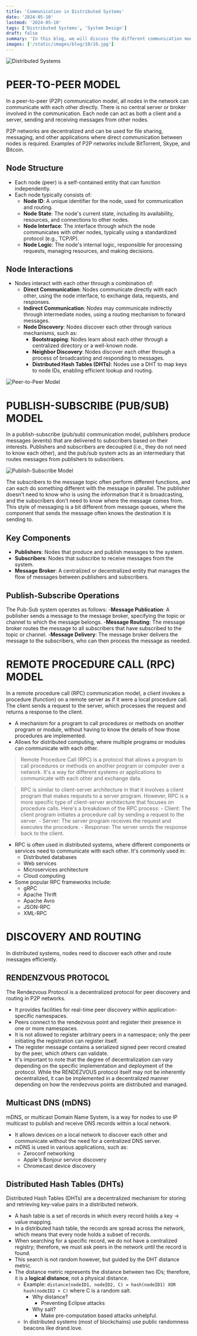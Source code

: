 ```yaml
---
title: 'Communication in Distributed Systems'
date: '2024-05-10'
lastmod: '2024-05-10'
tags: ['Distributed Systems', 'System Design']
draft: false
summary: 'In this blog, we will discuss the different communication models in distributed systems (Peer-to-Peer, Publish-Subscribe, Remote Procedure Call, ...) and some examples from real-world applications.'
images: ['/static/images/blog/10/10.jpg']
---
```


![Distributed Systems](/static/images/blog/10/10.jpg)

# PEER-TO-PEER MODEL

In a peer-to-peer (P2P) communication model, all nodes in the network can communicate with each other directly. There is no central server or broker involved in the communication. Each node can act as both a client and a server, sending and receiving messages from other nodes.

P2P networks are decentralized and can be used for file sharing, messaging, and other applications where direct communication between nodes is required. Examples of P2P networks include BitTorrent, Skype, and Bitcoin.

## Node Structure

- Each node (peer) is a self-contained entity that can function independently.
- Each node typically consists of:
  - **Node ID**: A unique identifier for the node, used for communication and routing.
  - **Node State**: The node's current state, including its availability, resources, and connections to other nodes.
  - **Node Interface**: The interface through which the node communicates with other nodes, typically using a standardized protocol (e.g., TCP/IP).
  - **Node Logic**: The node's internal logic, responsible for processing requests, managing resources, and making decisions.

## Node Interactions

- Nodes interact with each other through a combination of:
  - **Direct Communication**: Nodes communicate directly with each other, using the node interface, to exchange data, requests, and responses.
  - **Indirect Communication**: Nodes may communicate indirectly through intermediate nodes, using a routing mechanism to forward messages.
  - **Node Discovery**: Nodes discover each other through various mechanisms, such as:
    - **Bootstrapping**: Nodes learn about each other through a centralized directory or a well-known node.
    - **Neighbor Discovery**: Nodes discover each other through a process of broadcasting and responding to messages.
    - **Distributed Hash Tables (DHTs)**: Nodes use a DHT to map keys to node IDs, enabling efficient lookup and routing.

![Peer-to-Peer Model](/static/images/blog/10/peer-to-peer.png)

# PUBLISH-SUBSCRIBE (PUB/SUB) MODEL

In a publish-subscribe (pub/sub) communication model, publishers produce messages (events) that are delivered to subscribers based on their interests. Publishers and subscribers are decoupled (i.e., they do not need to know each other), and the pub/sub system acts as an intermediary that routes messages from publishers to subscribers.

![Publish-Subscribe Model](/static/images/blog/10/publish-subscribe.webp)

The subscribers to the message topic often perform different functions, and can each do something different with the message in parallel. The publisher doesn't need to know who is using the information that it is broadcasting, and the subscribers don't need to know where the message comes from. This style of messaging is a bit different from message queues, where the component that sends the message often knows the destination it is sending to.

## Key Components

- **Publishers**: Nodes that produce and publish messages to the system.
- **Subscribers**: Nodes that subscribe to receive messages from the system.
- **Message Broker**: A centralized or decentralized entity that manages the flow of messages between publishers and subscribers.

## Publish-Subscribe Operations

The Pub-Sub system operates as follows:
-**Message Publication**: A publisher sends a message to the message broker, specifying the topic or channel to which the message belongs.
-**Message Routing**: The message broker routes the message to all subscribers that have subscribed to the topic or channel.
-**Message Delivery**: The message broker delivers the message to the subscribers, who can then process the message as needed.

# REMOTE PROCEDURE CALL (RPC) MODEL

In a remote procedure call (RPC) communication model, a client invokes a procedure (function) on a remote server as if it were a local procedure call. The client sends a request to the server, which processes the request and returns a response to the client.

- A mechanism for a program to call procedures or methods on another program or module, without having to know the details of how those procedures are implemented.
- Allows for distributed computing, where multiple programs or modules can communicate with each other.

> Remote Procedure Call (RPC) is a protocol that allows a program to call procedures or methods on another program or computer over a network. It's a way for different systems or applications to communicate with each other and exchange data.

> RPC is similar to client-server architecture in that it involves a client program that makes requests to a server program. However, RPC is a more specific type of client-server architecture that focuses on procedure calls.
Here's a breakdown of the RPC process:
    - Client: The client program initiates a procedure call by sending a request to the server.
    - Server: The server program receives the request and executes the procedure.
    - Response: The server sends the response back to the client.

- RPC is often used in distributed systems, where different components or services need to communicate with each other. It's commonly used in:
  - Distributed databases
  - Web services
  - Microservices architecture
  - Cloud computing
- Some popular RPC frameworks include:
  - gRPC
  - Apache Thrift
  - Apache Avro
  - JSON-RPC
  - XML-RPC

# DISCOVERY AND ROUTING

In distributed systems, nodes need to discover each other and route messages efficiently.

## RENDENZVOUS PROTOCOL

The Rendezvous Protocol is a decentralized protocol for peer discovery and routing in P2P networks.
- It provides facilities for real-time peer discovery within application-specific namespaces.
- Peers connect to the rendezvous point and register their presence in one or more namespaces.
- It is not allowed to register arbitrary peers in a namespace; only the peer initiating the registration can register itself.
- The register message contains a serialized signed peer record created by the peer, which others can validate.
- It's important to note that the degree of decentralization can vary depending on the specific implementation and deployment of the protocol. While the RENDEZVOUS protocol itself may not be inherently decentralized, it can be implemented in a decentralized manner depending on how the rendezvous points are distributed and managed.

## Multicast DNS (mDNS)

mDNS, or multicast Domain Name System, is a way for nodes to use IP multicast to publish and receive DNS records within a local network.

- It allows devices on a local network to discover each other and communicate without the need for a centralized DNS server.
- mDNS is used in various applications, such as:
  - Zeroconf networking
  - Apple's Bonjour service discovery
  - Chromecast device discovery

## Distributed Hash Tables (DHTs)

Distributed Hash Tables (DHTs) are a decentralized mechanism for storing and retrieving key-value pairs in a distributed network.
- A hash table is a set of records in which every record holds a key -> value mapping.
- In a distributed hash table, the records are spread across the network, which means that every node holds a subset of records.
- When searching for a specific record, we do not have a centralized registry; therefore, we must ask peers in the network until the record is found.
- This search is not random however, but guided by the DHT distance metric.
- The distance metric represents the distance between two IDs; therefore, it is a **logical distance**, not a physical distance.
  - Example: `distance(nodeID1, nodeID2, C) = hash(nodeID1) XOR hash(nodeID2 + C)` where C is a random salt.
    - Why distance?
      - Preventing Eclipse attacks
    - Why salt?
      - Make pre-computation based attacks unhelpful.
  - In distributed systems (most of blockchains) use public randomness beacons like drand.love.


